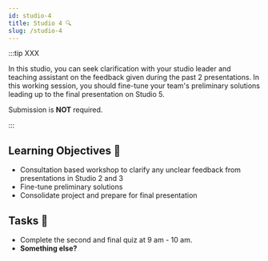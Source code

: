```yaml
---
id: studio-4
title: Studio 4 🔍
slug: /studio-4
---
```





<StudioType type="working"/>

:::tip XXX

In this studio, you can seek clarification with your studio leader and teaching assistant on the feedback given during the past 2 presentations. In this working session, you should fine-tune your team's preliminary solutions leading up to the final presentation on Studio 5.

Submission is __NOT__ required.

:::

## Learning Objectives 🎯
- Consultation based workshop to clarify any unclear feedback from presentations in Studio 2 and 3
- Fine-tune preliminary solutions 
- Consolidate project and prepare for final presentation

## Tasks 🔨
- Complete the second and final quiz at 9 am - 10 am.
- __Something else?__


